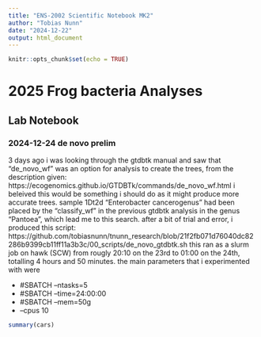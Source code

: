 ```yaml
---
title: "ENS-2002 Scientific Notebook MK2"
author: "Tobias Nunn"
date: "2024-12-22"
output: html_document
---
```


```r
knitr::opts_chunk$set(echo = TRUE)
```

# 2025 Frog bacteria Analyses
## Lab Notebook
### 2024-12-24 de novo prelim
3 days ago i was looking through the gtdbtk manual and saw that "de_novo_wf" was an option for analysis to create the trees, from the description given:
https://ecogenomics.github.io/GTDBTk/commands/de_novo_wf.html
i beleived this would be something i should do as it might produce more accurate trees. sample 1Dt2d "Enterobacter cancerogenus" had been placed by the "classify_wf" in the previous gtdbtk analysis in the genus "Pantoea", which lead me to this search. after a bit of trial and error, i produced this script: https://github.com/tobiasnunn/tnunn_research/blob/21f2fb071d76040dc82286b9399cb11ff11a3b3c/00_scripts/de_novo_gtdbtk.sh 
this ran as a slurm job on hawk (SCW) from rougly 20:10 on the 23rd to 01:00 on the 24th, totalling 4 hours and 50 minutes. the main parameters that i experimented with were

- #SBATCH --ntasks=5
- #SBATCH --time=24:00:00
- #SBATCH --mem=50g
- --cpus 10













<!-- ## R Markdown -->

<!-- This is an R Markdown document. Markdown is a simple formatting syntax for authoring HTML, PDF, and MS Word documents. For more details on using R Markdown see <http://rmarkdown.rstudio.com>. -->

<!-- When you click the **Knit** button a document will be generated that includes both content as well as the output of any embedded R code chunks within the document. You can embed an R code chunk like this: -->

```r
summary(cars)
```

